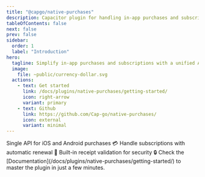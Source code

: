 ```yaml
---
title: "@capgo/native-purchases"
description: Capacitor plugin for handling in-app purchases and subscriptions with a simple, unified API across iOS and Android.
tableOfContents: false
next: false
prev: false
sidebar:
  order: 1
  label: "Introduction"
hero:
  tagline: Simplify in-app purchases and subscriptions with a unified API that works seamlessly across iOS and Android platforms.
  image:
    file: ~public/currency-dollar.svg
  actions:
    - text: Get started
      link: /docs/plugins/native-purchases/getting-started/
      icon: right-arrow
      variant: primary
    - text: Github
      link: https://github.com/Cap-go/native-purchases/
      icon: external
      variant: minimal
---
```



<CardGrid stagger>
  <Card title="Unified API" icon="rocket">
    Single API for iOS and Android purchases 💳
  </Card>
  <Card title="Subscription management" icon="setting">
    Handle subscriptions with automatic renewal 🔄
  </Card>
  <Card title="Receipt validation" icon="check">
    Built-in receipt validation for security 🔒
  </Card>
  <Card title="Comprehensive Documentation" icon="open-book">
    Check the [Documentation](/docs/plugins/native-purchases/getting-started/) to master the plugin in just a few minutes.
  </Card>
</CardGrid>
